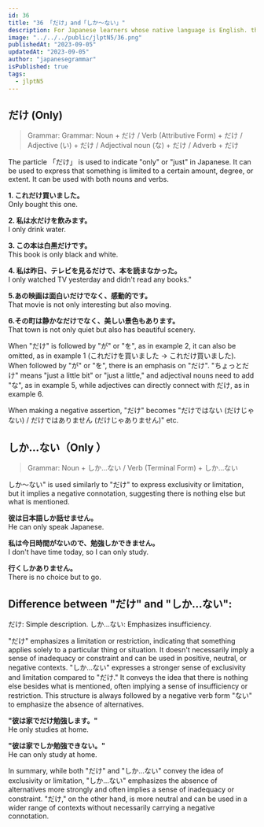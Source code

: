 ```yaml
---
id: 36
title: "36 「だけ」and「しか～ない」"
description: For Japanese learners whose native language is English. this page provides detailed explanations of Japanese grammar regarding 「だけ」和「しか～ない」, which meaning is "Only" in English.And detailed the differences between 'だけ' and 'しか～ない' in Japanese.
image: "../../../public/jlptN5/36.png"
publishedAt: "2023-09-05"
updatedAt: "2023-09-05"
author: "japanesegrammar"
isPublished: true
tags:
  - jlptN5
---
```


## だけ (Only)

> Grammar: Grammar: Noun + だけ / Verb (Attributive Form) + だけ / Adjective (い) + だけ / Adjectival noun (な) + だけ / Adverb + だけ

The particle 「だけ」 is used to indicate "only" or "just" in Japanese. It can be used to express that something is limited to a certain amount, degree, or extent. It can be used with both nouns and verbs.

**1. これだけ買いました。**  
Only bought this one.

**2. 私は水だけを飲みます。**  
I only drink water.

**3. この本は白黒だけです。**  
This book is only black and white.

**4. 私は昨日、テレビを見るだけで、本を読まなかった。**  
I only watched TV yesterday and didn't read any books."

**5.あの映画は面白いだけでなく、感動的です。**  
That movie is not only interesting but also moving.

**6.その町は静かなだけでなく、美しい景色もあります。**  
That town is not only quiet but also has beautiful scenery.

When "だけ" is followed by "が" or "を", as in example 2, it can also be omitted, as in example 1 (これだけを買いました → これだけ買いました). When followed by "が" or "を", there is an emphasis on "だけ". "ちょっとだけ" means "just a little bit" or "just a little," and adjectival nouns need to add "な", as in example 5, while adjectives can directly connect with だけ, as in example 6.

When making a negative assertion, "だけ" becomes "だけではない (だけじゃない) / だけではありません (だけじゃありません)" etc.

## しか…ない（Only ）

> Grammar: Noun + しか...ない / Verb (Terminal Form) + しか...ない

しか～ない" is used similarly to "だけ" to express exclusivity or limitation, but it implies a negative connotation, suggesting there is nothing else but what is mentioned.

**彼は日本語しか話せません。**  
He can only speak Japanese.

**私は今日時間がないので、勉強しかできません。**  
I don't have time today, so I can only study.

**行くしかありません。**  
There is no choice but to go.

## Difference between "だけ" and "しか...ない":

だけ: Simple description.
しか...ない: Emphasizes insufficiency.

"だけ" emphasizes a limitation or restriction, indicating that something applies solely to a particular thing or situation. It doesn't necessarily imply a sense of inadequacy or constraint and can be used in positive, neutral, or negative contexts.
"しか...ない" expresses a stronger sense of exclusivity and limitation compared to "だけ." It conveys the idea that there is nothing else besides what is mentioned, often implying a sense of insufficiency or restriction. This structure is always followed by a negative verb form "ない" to emphasize the absence of alternatives.

**"彼は家でだけ勉強します。"**  
He only studies at home.

**"彼は家でしか勉強できない。"**  
He can only study at home.

In summary, while both "だけ" and "しか...ない" convey the idea of exclusivity or limitation, "しか...ない" emphasizes the absence of alternatives more strongly and often implies a sense of inadequacy or constraint. "だけ," on the other hand, is more neutral and can be used in a wider range of contexts without necessarily carrying a negative connotation.

